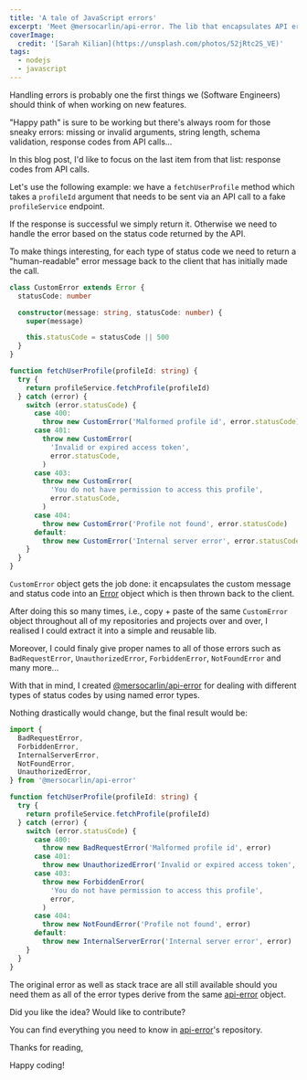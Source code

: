 ```yaml
---
title: 'A tale of JavaScript errors'
excerpt: 'Meet @mersocarlin/api-error. The lib that encapsulates API errors into named errors.'
coverImage:
  credit: '[Sarah Kilian](https://unsplash.com/photos/52jRtc2S_VE)'
tags:
  - nodejs
  - javascript
---
```


Handling errors is probably one the first things we (Software Engineers) should think of when working on new features.

"Happy path" is sure to be working but there's always room for those sneaky errors: missing or invalid arguments, string length, schema validation, response codes from API calls...

In this blog post, I'd like to focus on the last item from that list: response codes from API calls.

Let's use the following example: we have a `fetchUserProfile` method which takes a `profileId` argument that needs to be sent via an API call to a fake `profileService` endpoint.

If the response is successful we simply return it.
Otherwise we need to handle the error based on the status code returned by the API.

To make things interesting, for each type of status code we need to return a "human-readable" error message back to the client that has initially made the call.

```ts
class CustomError extends Error {
  statusCode: number

  constructor(message: string, statusCode: number) {
    super(message)

    this.statusCode = statusCode || 500
  }
}

function fetchUserProfile(profileId: string) {
  try {
    return profileService.fetchProfile(profileId)
  } catch (error) {
    switch (error.statusCode) {
      case 400:
        throw new CustomError('Malformed profile id', error.statusCode)
      case 401:
        throw new CustomError(
          'Invalid or expired access token',
          error.statusCode,
        )
      case 403:
        throw new CustomError(
          'You do not have permission to access this profile',
          error.statusCode,
        )
      case 404:
        throw new CustomError('Profile not found', error.statusCode)
      default:
        throw new CustomError('Internal server error', error.statusCode)
    }
  }
}
```

`CustomError` object gets the job done: it encapsulates the custom message and status code into an [Error](https://developer.mozilla.org/en-US/docs/Web/JavaScript/Reference/Global_Objects/Error) object which is then thrown back to the client. 

After doing this so many times, i.e., copy + paste of the same `CustomError` object throughout all of my repositories and projects over and over, I realised I could extract it into a simple and reusable lib.

Moreover, I could finaly give proper names to all of those errors such as `BadRequestError`, `UnauthorizedError`, `ForbiddenError`, `NotFoundError` and many more...

With that in mind, I created [@mersocarlin/api-error](https://github.com/mersocarlin/api-error) for dealing with different types of status codes by using named error types.

Nothing drastically would change, but the final result would be:

```ts
import {
  BadRequestError,
  ForbiddenError,
  InternalServerError,
  NotFoundError,
  UnauthorizedError,
} from '@mersocarlin/api-error'

function fetchUserProfile(profileId: string) {
  try {
    return profileService.fetchProfile(profileId)
  } catch (error) {
    switch (error.statusCode) {
      case 400:
        throw new BadRequestError('Malformed profile id', error)
      case 401:
        throw new UnauthorizedError('Invalid or expired access token', error)
      case 403:
        throw new ForbiddenError(
          'You do not have permission to access this profile',
          error,
        )
      case 404:
        throw new NotFoundError('Profile not found', error)
      default:
        throw new InternalServerError('Internal server error', error)
    }
  }
}
```

The original error as well as stack trace are all still available should you need them as all of the error types derive from the same [api-error](https://github.com/mersocarlin/api-error/blob/master/src/api-error.ts) object.

Did you like the idea? Would like to contribute? 

You can find everything you need to know in [api-error](https://github.com/mersocarlin/api-error)'s repository.

Thanks for reading,

Happy coding!
